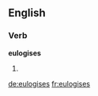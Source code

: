 ==English==

===Verb===
'''eulogises'''

# {{third-person singular of|[[eulogise]]}}

[[de:eulogises]]
[[fr:eulogises]]